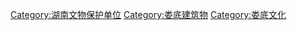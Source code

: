 [[Category:湖南文物保护单位|Category:湖南文物保护单位]]
[[Category:娄底建筑物|Category:娄底建筑物]]
[[Category:娄底文化|Category:娄底文化]]